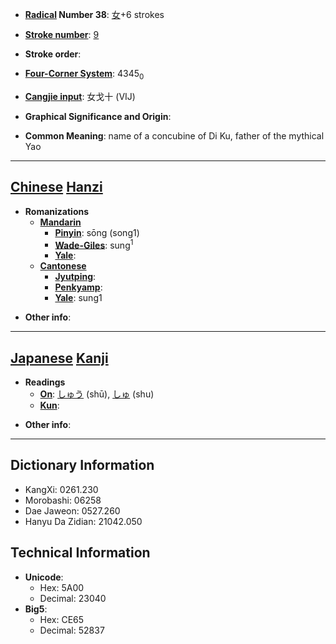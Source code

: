 * '''[[Wiktionary:Chinese radical index| Radical]] Number 38''': [[Wiktionary:Chinese radical index 女|女]]+6 strokes

* '''[[Wiktionary:Chinese total strokes index|Stroke number]]''': [[Wiktionary:Chinese total strokes index 9|9]]

* '''Stroke order''': 

* '''[[Wiktionary:Chinese four corner index|Four-Corner System]]''': 4345<sub>0</sub>

* '''[[Wiktionary:Chinese Cangjie index|Cangjie input]]''': 女戈十 (VIJ)

* '''Graphical Significance and Origin''': 

* '''Common Meaning''': name of a concubine of Di Ku, father of the mythical Yao

----

== [[Chinese]] [[Hanzi]] ==

* '''Romanizations'''
** '''[[Mandarin]]'''
*** '''[[Pinyin]]''': sōng (song1)
*** '''[[Wade-Giles]]''': sung<sup>1</sup>
*** '''[[Yale]]''': 
** '''[[Cantonese]]'''
*** '''[[Jyutping]]''':
*** '''[[Penkyamp]]''': 
*** '''[[Yale]]''': sung1

* '''Other info''': 

----

== [[Japanese]] [[Kanji]] ==

* '''Readings'''
** '''[[On]]''': [[しゅう]] (shū), [[しゅ]] (shu)
** '''[[Kun]]''': 

* '''Other info''':  

----

== Dictionary Information ==

* KangXi: 0261.230
* Morobashi: 06258
* Dae Jaweon: 0527.260
* Hanyu Da Zidian: 21042.050

== Technical Information ==

* '''Unicode''':
** Hex: 5A00
** Decimal: 23040
* '''Big5''':
** Hex: CE65
** Decimal: 52837